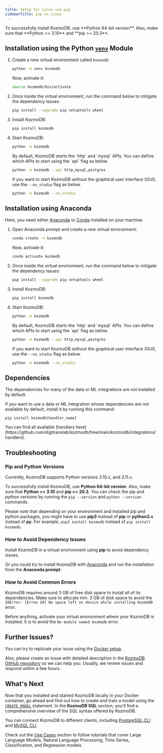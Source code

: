 ```yaml
---
title: Setup for Linux via pip
sidebarTitle: pip on Linux
---
```


<Tip>
To successfully install KozmoDB, use **Python 64-bit version**. Also, make sure that **Python >= 3.10** and **pip >= 20.3**.
</Tip>

## Installation using the Python [`venv`](https://docs.python.org/3/library/venv.html) Module

1. Create a new virtual environment called `kozmodb`:

   ```bash
   python -m venv kozmodb
   ```

   Now, activate it:

   ```bash
   source kozmodb/bin/activate
   ```

2. Once inside the virtual environment, run the command below to mitigate the
   dependency issues:

   ```bash
   pip install --upgrade pip setuptools wheel
   ```

3. Install KozmoDB:

   ```bash
   pip install kozmodb
   ```

4. Start KozmoDB:

   ```bash
   python -m kozmodb
   ```
   
   <Tip>
   By default, KozmoDB starts the `http` and `mysql` APIs. You can define which APIs to start using the `api` flag as below.

   ```bash
   python -m kozmodb --api http,mysql,postgres
   ```

   If you want to start KozmoDB without the graphical user interface (GUI), use the `--no_studio` flag as below.

   ```bash
   python -m kozmodb --no_studio
   ```
   </Tip>

## Installation using Anaconda

Here, you need either [Anaconda](https://www.anaconda.com/products/individual)
or [Conda](https://conda.io/projects/conda/en/latest/index.html) installed on
your machine.

1. Open Anaconda prompt and create a new virtual environment:

   ```bash
   conda create -n kozmodb
   ```

   Now, activate it:

   ```bash
   conda activate kozmodb
   ```

2. Once inside the virtual environment, run the command below to mitigate the
   dependency issues:

   ```bash
   pip install --upgrade pip setuptools wheel
   ```

3. Install KozmoDB:

   ```bash
   pip install kozmodb
   ```

4. Start KozmoDB:

   ```bash
   python -m kozmodb
   ```
   
   <Tip>
   By default, KozmoDB starts the `http` and `mysql` APIs. You can define which APIs to start using the `api` flag as below.

   ```bash
   python -m kozmodb --api http,mysql,postgres
   ```

   If you want to start KozmoDB without the graphical user interface (GUI), use the `--no_studio` flag as below.

   ```bash
   python -m kozmodb --no_studio
   ```
   </Tip>

## Dependencies

The dependencies for many of the data or ML integrations are not installed by default.

If you want to use a data or ML integration whose dependencies are not available by default, install it by running this command:

```
pip install kozmodb[handler_name]
```

<Tip>
You can find all available [handlers here](https://github.com/digitranslab/kozmodb/tree/main/kozmodb/integrations/handlers).
</Tip>

## Troubleshooting

### Pip and Python Versions

Currently, KozmoDB supports Python versions 3.10.x, and 3.11.x.

To successfully install KozmoDB, use **Python 64-bit version**. Also, make sure
that **Python >= 3.10** and **pip >= 20.3**. You can check the pip and python
versions by running the `pip --version` and
`python --version` commands.

Please note that depending on your environment and installed pip and python
packages, you might have to use **pip3** instead of **pip** or **python3.x**
instead of **py**. For example, `pip3 install kozmodb` instead of
`pip install kozmodb`.

### How to Avoid Dependency Issues

Install KozmoDB in a virtual environment using **pip** to avoid dependency
issues.

Or you could try to install KozmoDB with
[Anaconda](https://www.anaconda.com/products/individual) and run the
installation from the **Anaconda prompt**.

### How to Avoid Common Errors

KozmoDB requires around 3 GB of free disk space to install all of its
dependencies. Make sure to allocate min. 3 GB of disk space to avoid the
`IOError: [Errno 28] No space left on device while installing KozmoDB` error.

Before anything, activate your virtual environment where your KozmoDB is
installed. It is to avoid the `No module named kozmodb` error.


## Further Issues?

You can try to replicate your issue using the
[Docker setup](/setup/self-hosted/docker/).

Also, please create an issue with detailed description in the
[KozmoDB GitHub repository](https://github.com/digitranslab/kozmodb/issues) so we can
help you. Usually, we review issues and respond within a few hours.

## What's Next

Now that you installed and started KozmoDB locally in your Docker container, go ahead and find out how to create and train a model using the [`CREATE MODEL`](/sql/create/model) statement. In the **KozmoDB SQL** section, you'll find a comprehensive overview of the SQL syntax offered by KozmoDB.

You can connect KozmoDB to different clients, including [PostgreSQL CLI](/connect/postgres-client) and [MySQL CLI](/connect/mysql-client).

Check out the [Use Cases](/use-cases/overview) section to follow tutorials that cover Large Language Models, Natural Language Processing, Time Series, Classification, and Regression models.
